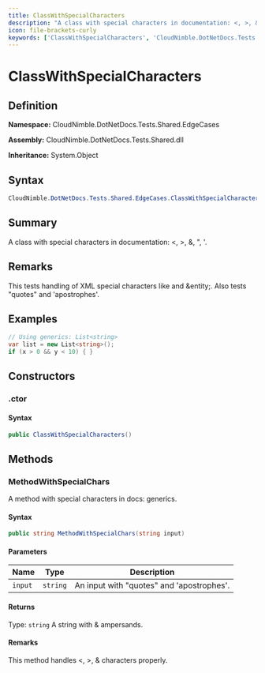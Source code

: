 ```yaml
---
title: ClassWithSpecialCharacters
description: "A class with special characters in documentation: <, >, &, ', '."
icon: file-brackets-curly
keywords: ['ClassWithSpecialCharacters', 'CloudNimble.DotNetDocs.Tests.Shared.EdgeCases.ClassWithSpecialCharacters', 'CloudNimble.DotNetDocs.Tests.Shared.EdgeCases', 'class', 'System.Object']
---
```


# ClassWithSpecialCharacters

## Definition

**Namespace:** CloudNimble.DotNetDocs.Tests.Shared.EdgeCases

**Assembly:** CloudNimble.DotNetDocs.Tests.Shared.dll

**Inheritance:** System.Object

## Syntax

```csharp
CloudNimble.DotNetDocs.Tests.Shared.EdgeCases.ClassWithSpecialCharacters
```

## Summary

A class with special characters in documentation: <, >, &, ", '.

## Remarks

This tests handling of XML special characters like <tag> and &entity;.
            Also tests "quotes" and 'apostrophes'.

## Examples

```csharp
// Using generics: List<string>
var list = new List<string>();
if (x > 0 && y < 10) { }
```

## Constructors

### .ctor

#### Syntax

```csharp
public ClassWithSpecialCharacters()
```

## Methods

### MethodWithSpecialChars

A method with special characters in docs: <T> generics.

#### Syntax

```csharp
public string MethodWithSpecialChars(string input)
```

#### Parameters

| Name | Type | Description |
|------|------|-------------|
| `input` | `string` | An input with "quotes" and 'apostrophes'. |

#### Returns

Type: `string`
A string with & ampersands.

#### Remarks

This method handles <, >, & characters properly.

